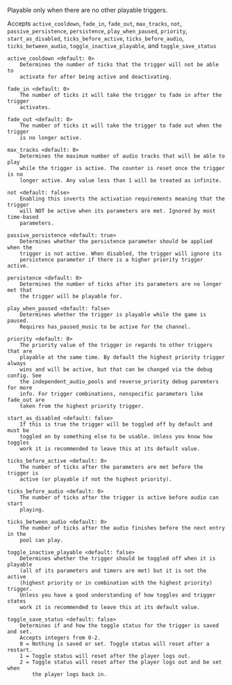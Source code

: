 Playable only when there are no other playable triggers.

Accepts `active_cooldown`, `fade_in`, `fade_out`, `max_tracks`, `not`, `passive_persistence`, `persistence`,
 `play_when_paused`, `priority`, `start_as_disabled`, `ticks_before_active`, `ticks_before_audio`,
 `ticks_between_audio`, `toggle_inactive_playable`, and `toggle_save_status`

```
active_cooldown <default: 0>
    Determines the number of ticks that the trigger will not be able to
    activate for after being active and deactivating.

fade_in <default: 0>
    The number of ticks it will take the trigger to fade in after the trigger
    activates.

fade_out <default: 0>
    The number of ticks it will take the trigger to fade out when the trigger
    is no longer active.

max_tracks <default: 0>
    Determines the maximum number of audio tracks that will be able to play
    while the trigger is active. The counter is reset once the trigger is no
    longer active. Any value less than 1 will be treated as infinite.

not <default: false>
    Enabling this inverts the activation requirements meaning that the trigger
    will NOT be active when its parameters are met. Ignored by most time-based
    parameters.

passive_persistence <default: true>
    Determines whether the persistence parameter should be applied when the
    trigger is not active. When disabled, the trigger will ignore its
    persistence parameter if there is a higher priority trigger active.

persistence <default: 0>
    Determines the number of ticks after its parameters are no longer met that
    the trigger will be playable for.

play_when_paused <default: false>
    Determines whether the trigger is playable while the game is paused.
    Requires has_paused_music to be active for the channel.

priority <default: 0>
    The priority value of the trigger in regards to other triggers that are
    playable at the same time. By default the highest priority trigger always
    wins and will be active, but that can be changed via the debug config. See
    the independent_audio_pools and reverse_priority debug paremters for more
    info. For trigger combinations, nonspecific parameters like fade_out are
    taken from the highest priority trigger.

start_as_disabled <default: false>
    If this is true the trigger will be toggled off by default and must be
    toggled on by something else to be usable. Unless you know how toggles
    work it is recommended to leave this at its default value.

ticks_before_active <default: 0>
    The number of ticks after the parameters are met before the trigger is
    active (or playable if not the highest priority).

ticks_before_audio <default: 0>
    The number of ticks after the trigger is active before audio can start
    playing.

ticks_between_audio <default: 0>
    The number of ticks after the audio finishes before the next entry in the
    pool can play.

toggle_inactive_playable <default: false>
    Determines whether the trigger should be toggled off when it is playable
    (all of its parameters and timers are met) but it is not the active
    (highest priority or in combination with the highest priority) trigger.
    Unless you have a good understanding of how toggles and trigger states
    work it is recommended to leave this at its default value.

toggle_save_status <default: false>
    Determines if and how the toggle status for the trigger is saved and set.
    Accepts integers from 0-2.
    0 = Nothing is saved or set. Toggle status will reset after a restart.
    1 = Toggle status will reset after the player logs out.
    2 = Toggle status will reset after the player logs out and be set when
        the player logs back in.
```